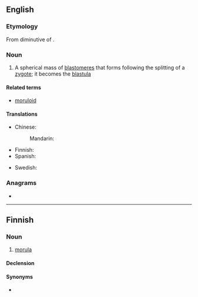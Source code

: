 {{also|mórula}}
==English==

===Etymology===
From diminutive of {{etyl|la|en}} {{m|la|morum||mulberry}}.

===Noun===
{{wikipedia}}
{{en-noun|s|morulae}}

# {{lb|en|biology}} A spherical mass of [[blastomere]]s that forms following the splitting of a [[zygote]]; it becomes the [[blastula]]

====Related terms====
* [[moruloid]]

====Translations====
{{trans-top|spherical mass of blastomeres}}
* Chinese:
*: Mandarin: {{t|cmn|桑葚胚|tr=sāngshènpēi}}
* Finnish: {{t|fi|morula}}
* Spanish: {{t|es|mórula|f}}
{{trans-mid}}
* Swedish: {{t+|sv|morula|c}}
{{trans-bottom}}

===Anagrams===
* {{anagrams|en|a=almoru|Lamour}}

----

==Finnish==

===Noun===
{{fi-noun}}

# {{lb|fi|biology}} [[#English|morula]]

====Declension====
{{fi-decl-kulkija|morul|a}}

====Synonyms====
* {{l|fi|muurainaste}}